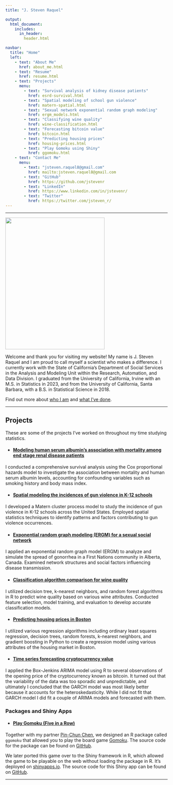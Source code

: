```yaml
---
title: "J. Steven Raquel"

output:
  html_document:
    includes:
      in_header: 
        header.html          

navbar:
  title: "Home"
  left:
    - text: "About Me"
      href: about_me.html
    - text: "Resume"
      href: resume.html
    - text: "Projects"
      menu:
        - text: "Survival analysis of kidney disease patients"
          href: esrd-survival.html
        - text: "Spatial modeling of school gun violence"
          href: matern-spatial.html
        - text: "Sexual network exponential random graph modeling"
          href: ergm_models.html
        - text: "Classifying wine quality"
          href: wine-classification.html
        - text: "Forecasting bitcoin value"
          href: bitcoin.html
        - text: "Predicting housing prices"
          href: housing-prices.html
        - text: "Play Gomoku using Shiny"
          href: ggomoku.html
    - text: "Contact Me"
      menu:
        - text: "jsteven.raquel8@gmail.com"
          href: mailto:jsteven.raquel8@gmail.com
        - text: "GitHub"
          href: https://github.com/jstevenr
        - text: "LinkedIn"
          href: https://www.linkedin.com/in/jstevenr/
        - text: "Twitter"
          href: https://twitter.com/jsteven_r/
---
```



----

<left><img src="images/self_prof.jpg" width="308px" height="410px"></left>

Welcome and thank you for visiting my website! My name is J. Steven Raquel and I am proud to call myself a scientist who makes a difference. I currently work with the State of California's Department of Social Services in the Analysis and Modeling Unit within the Research, Automation, and Data Division. I graduated from the University of California, Irvine with an M.S. in Statistics in 2023, and from the University of California, Santa Barbara, with a B.S. in Statistical Science in 2018. 

Find out more about [who I am](about_me.html) and [what I've done](resume.html).

----

## Projects  

These are some of the projects I've worked on throughout my time studying statistics.

* #### [Modeling human serum albumin's association with mortality among end stage renal disease patients](esrd-survival.html)

I conducted a comprehensive survival analysis using the Cox proportional hazards model to investigate the association between mortality and human serum albumin levels, accounting for confounding variables such as smoking history and body mass index.

* #### [Spatial modeling the incidences of gun violence in K-12 schools](matern-spatial.html)

I developed a Matern cluster process model to study the incidence of gun violence in K-12 schools across the United States. Employed spatial statistics techniques to identify patterns and factors contributing to gun violence occurrences.

* #### [Exponential random graph modeling (ERGM) for a sexual social network](ergm_models.html)

I applied an exponential random graph model (ERGM) to analyze and simulate the spread of gonorrhea in a First Nations community in Alberta, Canada. Examined network structures and social factors influencing disease transmission.


* #### [Classification algorithm comparison for wine quality](wine-classification.html)

I utilized decision tree, k-nearest neighbors, and random forest algorithms in R to predict wine quality based on various wine attributes. Conducted feature selection, model training, and evaluation to develop accurate classification models.

* #### [Predicting housing prices in Boston](housing-prices.html)

I utilized various regression algorithms including ordinary least squares regression, decision trees, random forests, k-nearest neighbors, and gradient boosting in Python to create a regression model using various attributes of the housing market in Boston. 

* #### [Time series forecasting cryptocurrency value](bitcoin.html)

I applied the Box-Jenkins ARIMA model using R to several observations of the opening price of the cryptocurrency known as bitcoin. It turned out that the variability of the data was too sporadic and unpredictable, and ultimately I concluded that the GARCH model was most likely better because it accounts for the heteroskedasticity. While I did not fit that GARCH model I did fit a couple of ARIMA models and forecasted with them.

### Packages and Shiny Apps

* #### [Play Gomoku (Five in a Row)](ggomoku.html)

Together with my partner [Pin-Chun Chen](https://sites.uci.edu/pinchunchen/), we designed an R package called `ggomoku` that allowed you to play the board game [Gomoku](https://en.wikipedia.org/wiki/Gomoku). The source code for the package can be found on [GitHub](https://github.com/stats295r-fa20/package-group11).

We later ported this game over to the Shiny framework in R, which allowed the game to be playable on the web without loading the package in R. It's deployed on [shinyapps.io](https://pinchunchen.shinyapps.io/ggomoku/). The source code for this Shiny app can be found on [GitHub](https://github.com/stats295r-fa20/shiny-group2).


----

